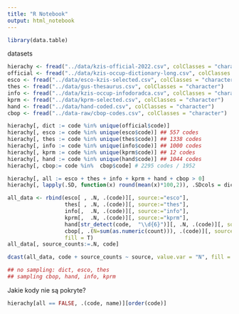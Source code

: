 ```yaml
---
title: "R Notebook"
output: html_notebook
---
```


```r
library(data.table)
```

datasets

```r
hierachy <- fread("../data/kzis-official-2022.csv", colClasses = "character")
official <- fread("../data/kzis-occup-dictionary-long.csv", colClasses = "character")
esco <- fread("../data/esco-kzis-selected.csv", colClasses = "character")
thes <- fread("../data/gus-thesaurus.csv", colClasses = "character")
info <- fread("../data/kzis-occup-infodoradca.csv", colClasses = "character")
kprm <- fread("../data/kprm-selected.csv", colClasses = "character")
hand <- fread("../data/hand-coded.csv", colClasses = "character")
cbop <- fread("../data-raw/cbop-codes.csv", colClasses = "character")

hierachy[, dict := code %in% unique(official$code)]
hierachy[, esco := code %in% unique(esco$code)] ## 557 codes
hierachy[, thes := code %in% unique(thes$code)] ## 1338 codes
hierachy[, info := code %in% unique(info$code)] ## 1000 codes
hierachy[, kprm := code %in% unique(kprm$code)] ## 12 codes
hierachy[, hand := code %in% unique(hand$code)] ## 1044 codes
hierachy[, cbop:= code %in%  cbop$code] # 2295 codes / 1952

hierachy[, all := esco + thes + info + kprm + hand + cbop > 0]
hierachy[, lapply(.SD, function(x) round(mean(x)*100,2)), .SDcols = dict:all]
```

```r
all_data <- rbind(esco[ , .N, .(code)][, source:="esco"], 
                  thes[ , .N, .(code)][, source:="thes"], 
                  info[,  .N, .(code)][, source:="info"], 
                  kprm[,  .N, .(code)][, source:="kprm"], 
                  hand[str_detect(code,  "\\d{6}")][, .N, .(code)][, source:="hand"], 
                  cbop[, .(N=sum(as.numeric(count))), .(code)][, source:="cbop"], 
                  fill = T) 
all_data[, source_counts:=.N, code]

dcast(all_data, code + source_counts ~ source, value.var = "N", fill = 0) 

## no sampling: dict, esco, thes
## sampling cbop, hand, info, kprm
```

Jakie kody nie są pokryte?

```r
hierachy[all == FALSE, .(code, name)][order(code)]
```

